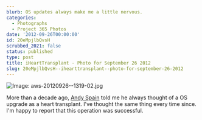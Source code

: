 ```yaml
---
blurb: OS updates always make me a little nervous.
categories:
  - Photographs
  - Project 365 Photos
date: '2012-09-26T00:00:00'
id: 20eMpjlbQvsH
scrubbed_2021: false
status: published
type: post
title: iHeartTransplant - Photo for September 26 2012
slug: 20eMpjlbQvsH--ihearttransplant--photo-for-september-26-2012
---
```


![Image: aws-20120926--1319-02.jpg](/aws-20120926--1319-02.jpg)

More than a decade ago, [Andy Spain](http://www.andyspainmusic.com) told me he always thought of a OS upgrade as a heart transplant. I've thought the same thing every time since. I'm happy to report that this operation was successful.

